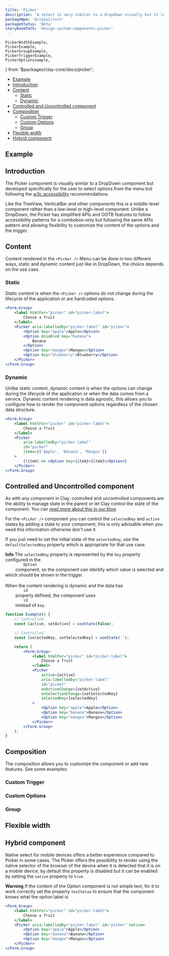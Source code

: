 ```yaml
---
title: 'Picker'
description: 'A select is very similar to a dropdown visually but it let users select options from the panel and then represent the selection in the button.'
packageNpm: '@clayui/core'
packageStatus: 'Beta'
storybookPath: 'design-system-components-picker'
---
```


	PickerWidthExample,
	PickerExample,
	PickerGroupExample,
	PickerTriggerExample,
	PickerOptionsxample,
} from '$packages/clay-core/docs/picker';

<div class="nav-toc-absolute">
<div class="nav-toc">

-   [Example](#example)
-   [Introduction](#introduction)
-   [Content](#content)
    -   [Static](#static)
    -   [Dynamic](#dynamic)
-   [Controlled and Uncontrolled component](#controlled-and-uncontrolled-component)
-   [Composition](#composition)
    -   [Custom Trigger](#custom-trigger)
    -   [Custom Options](#custom-options)
    -   [Group](#group)
-   [Flexible width](#flexible-width)
-   [Hybrid component](#hybrid-component)

</div>
</div>

## Example

<PickerExample />

## Introduction

The Picker component is visually similar to a DropDown component but developed specifically for the user to select options from the menu but following the [w3c accessibility](https://www.w3.org/WAI/ARIA/apg/example-index/combobox/combobox-select-only.html) recommendations.

Like the TreeView, VerticalBar and other components this is a middle-level component rather than a low-level or high-level component. Unlike a DropDown, the Picker has simplified APIs and OOTB features to follow accessibility patterns for a combobox-only but following the same APIs pattern and allowing flexibility to customize the content of the options and the trigger.

## Content

Content rendered in the `<Picker />` Menu can be done in two different ways, static and dynamic content just like in DropDown, the choice depends on the use case.

### Static

Static content is when the `<Picker />` options do not change during the lifecycle of the application or are hardcoded options.

```jsx
<Form.Group>
	<label htmlFor="picker" id="picker-label">
		Choose a fruit
	</label>
	<Picker aria-labelledby="picker-label" id="picker">
		<Option key="apple">Apple</Option>
		<Option disabled key="banana">
			Banana
		</Option>
		<Option key="mangos">Mangos</Option>
		<Option key="blueberry">Blueberry</Option>
	</Picker>
</Form.Group>
```

### Dynamic

Unlike static content, dynamic content is when the options can change during the lifecycle of the application or when the data comes from a service. Dynamic content rendering is data agnostic, this allows you to configure how to render the component options regardless of the chosen data structure.

```jsx
<Form.Group>
	<label htmlFor="picker" id="picker-label">
		Choose a fruit
	</label>
	<Picker
		aria-labelledby="picker-label"
		id="picker"
		items={['Apple', 'Banana', 'Mangos']}
	>
		{(item) => <Option key={item}>{item}</Option>}
	</Picker>
</Form.Group>
```

## Controlled and Uncontrolled component

As with any component in Clay, controlled and uncontrolled components are the ability to manage state in the parent or let Clay control the state of the component. You can [read more about this in our blog](/blog/2022/05/02/api-consistency-improvements-for-controlled-and-uncontrolled-components.html).

For the `<Picker />` component you can control the `selectedKey` and `active` states by adding a state to your component, this is only advisable when you need this information otherwise don't use it.

If you just need to set the initial state of the `selectedKey`, use the `defaultSelectedKey` property which is appropriate for that use case.

<div class="clay-site-alert alert alert-info">
	<strong class="lead">Info</strong>
	The <code class="language-text">selectedKey</code> property is represented by
	the <code class="language-text">key</code> property configured in the <code class="language-text">
		Option
	</code> component, so the component can identify which value is selected and
	which should be shown in the trigger. <br />
	<br />
	When the content rendering is dynamic and the data has <code class="language-text">
		id
	</code> property defined, the component uses <code class="language-text">
		id
	</code> instead of <code class="language-text">key</code>.
</div>

```jsx
function Example() {
	// Controlled
	const [active, setActive] = useState(false);

	// Controlled
	const [selectedKey, setSelectedKey] = useState('');

	return (
		<Form.Group>
			<label htmlFor="picker" id="picker-label">
				Choose a fruit
			</label>
			<Picker
				active={active}
				aria-labelledby="picker-label"
				id="picker"
				onActiveChange={setActive}
				onSelectionChange={setSelectedKey}
				selectedKey={selectedKey}
			>
				<Option key="apple">Apple</Option>
				<Option key="banana">Banana</Option>
				<Option key="mangos">Mangos</Option>
			</Picker>
		</Form.Group>
	);
}
```

## Composition

The composition allows you to customize the component or add new features. See some examples:

### Custom Trigger

<PickerTriggerExample />

### Custom Options

<PickerOptionsxample />

### Group

<PickerGroupExample />

## Flexible width

<PickerWidthExample />

## Hybrid component

Native select for mobile devices offers a better experience compared to Picker in some cases. The Picker offers the possibility to render using the native selector of the browser of the device when it is detected that it is on a mobile device, by default this property is disabled but it can be enabled by setting the `native` property to `true`.

<div class="clay-site-alert alert alert-warning">
	<strong class="lead">Warning</strong>
	If the content of the Option component is not simple text, for it to work correctly
	set the property <code class="language-text">textValue</code> to ensure that
	the component knows what the option label is.
</div>

```jsx
<Form.Group>
	<label htmlFor="picker" id="picker-label">
		Choose a fruit
	</label>
	<Picker aria-labelledby="picker-label" id="picker" native>
		<Option key="apple">Apple</Option>
		<Option key="banana">Banana</Option>
		<Option key="mangos">Mangos</Option>
	</Picker>
</Form.Group>
```

